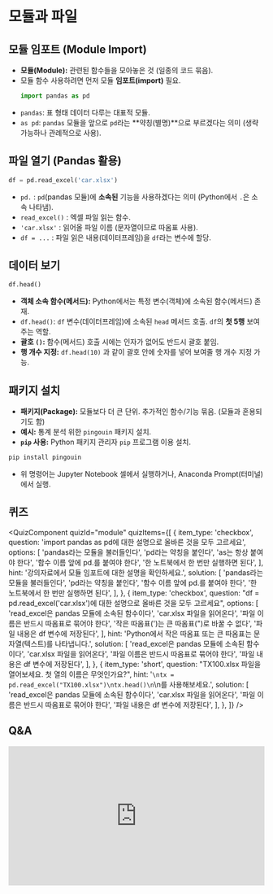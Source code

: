 # 모듈과 파일

## 모듈 임포트 (Module Import)

*   **모듈(Module):** 관련된 함수들을 모아놓은 것 (일종의 코드 묶음).
*   모듈 함수 사용하려면 먼저 모듈 **임포트(import)** 필요.
    ```python
    import pandas as pd
    ```
*   `pandas`: 표 형태 데이터 다루는 대표적 모듈.
*   `as pd`: `pandas` 모듈을 앞으로 `pd`라는 **약칭(별명)**으로 부르겠다는 의미 (생략 가능하나 관례적으로 사용).

## 파일 열기 (Pandas 활용)

```python
df = pd.read_excel('car.xlsx')
```

*   `pd.` : `pd`(pandas 모듈)에 **소속된** 기능을 사용하겠다는 의미 (Python에서 `.`은 소속 나타냄).
*   `read_excel()` : 엑셀 파일 읽는 함수.
*   `'car.xlsx'` : 읽어올 파일 이름 (문자열이므로 따옴표 사용).
*   `df = ...` : 파일 읽은 내용(데이터프레임)을 `df`라는 변수에 할당.

## 데이터 보기

```python
df.head()
```

*   **객체 소속 함수(메서드):** Python에서는 특정 변수(객체)에 소속된 함수(메서드) 존재.
*   `df.head()`: `df` 변수(데이터프레임)에 소속된 `head` 메서드 호출. `df`의 **첫 5행** 보여주는 역할.
*   **괄호 `()`:** 함수(메서드) 호출 시에는 인자가 없어도 반드시 괄호 붙임.
*   **행 개수 지정:** `df.head(10)` 과 같이 괄호 안에 숫자를 넣어 보여줄 행 개수 지정 가능.

## 패키지 설치

*   **패키지(Package):** 모듈보다 더 큰 단위. 추가적인 함수/기능 묶음. (모듈과 혼용되기도 함)
*   **예시:** 통계 분석 위한 `pingouin` 패키지 설치.
*   **`pip` 사용:** Python 패키지 관리자 `pip` 프로그램 이용 설치.
```bash
pip install pingouin
```
*   위 명령어는 Jupyter Notebook 셀에서 실행하거나, Anaconda Prompt(터미널)에서 실행.

## 퀴즈



<QuizComponent quizId="module" quizItems={[
    {
        item_type: 'checkbox',
        question: 'import pandas as pd에 대한 설명으로 올바른 것을 모두 고르세요',
        options: [
            'pandas라는 모듈을 불러들인다',
            'pd라는 약칭을 붙인다',
            'as는 항상 붙여야 한다',
            '함수 이름 앞에 pd.를 붙여야 한다',
            '한 노트북에서 한 번만 실행하면 된다',
        ],
        hint: '강의자료에서 모듈 임포트에 대한 설명을 확인하세요.',
        solution: [
            'pandas라는 모듈을 불러들인다',
            'pd라는 약칭을 붙인다',
            '함수 이름 앞에 pd.를 붙여야 한다',
            '한 노트북에서 한 번만 실행하면 된다',
        ],
    },
    {
        item_type: 'checkbox',
        question: "df = pd.read_excel('car.xlsx')에 대한 설명으로 올바른 것을 모두 고르세요",
        options: [
            'read_excel은 pandas 모듈에 소속된 함수이다',
            'car.xlsx 파일을 읽어온다',
            '파일 이름은 반드시 따옴표로 묶어야 한다',
            '작은 따옴표(\')는 큰 따옴표(\")로 바꿀 수 없다',
            '파일 내용은 df 변수에 저장된다',
        ],
        hint: 'Python에서 작은 따옴표 또는 큰 따옴표는 문자열(텍스트)를 나타냅니다.',
        solution: [
            'read_excel은 pandas 모듈에 소속된 함수이다',
            'car.xlsx 파일을 읽어온다',
            '파일 이름은 반드시 따옴표로 묶어야 한다',
            '파일 내용은 df 변수에 저장된다',
        ],
    },
    {
        item_type: 'short',
        question: "TX100.xlsx 파일을 열어보세요. 첫 열의 이름은 무엇인가요?",
        hint: '```\ntx = pd.read_excel("TX100.xlsx")\ntx.head()\n```\n를 사용해보세요.',
        solution: [
            'read_excel은 pandas 모듈에 소속된 함수이다',
            'car.xlsx 파일을 읽어온다',
            '파일 이름은 반드시 따옴표로 묶어야 한다',
            '파일 내용은 df 변수에 저장된다',
        ],
    },
]} />



## Q&A
<iframe src="https://tally.so/embed/wbOOKg?alignLeft=1&hideTitle=1&transparentBackground=1&dynamicHeight=0" loading="lazy" width="100%" height="274" frameborder="0" marginheight="0" marginwidth="0" title="Q&A"></iframe>

